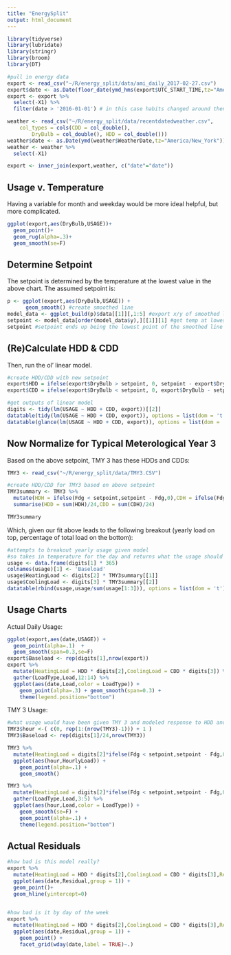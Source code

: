 ```yaml
---
title: "EnergySplit"
output: html_document
---
```


```r
library(tidyverse)
library(lubridate)
library(stringr)
library(broom)
library(DT)

#pull in energy data
export <- read_csv("~/R/energy_split/data/ami_daily_2017-02-27.csv")
export$date <- as.Date(floor_date(ymd_hms(export$UTC_START_TIME,tz="America/New_York"),unit="days"))
export <- export %>% 
  select(-X1) %>% 
  filter(date > '2016-01-01') # in this case habits changed around then, but there are no date limits for this, can have an issue if usage only increases or decreases with temperature, then it will throw an error when trying to split into both "heating" and "cooling"

weather <- read_csv("~/R/energy_split/data/recentdatedweather.csv", 
    col_types = cols(CDD = col_double(), 
        DryBulb = col_double(), HDD = col_double()))
weather$date <- as.Date(ymd(weather$WeatherDate,tz="America/New_York"))
weather <- weather %>% 
  select(-X1)

export <- inner_join(export,weather, c("date"="date"))

```

## Usage v. Temperature

Having a variable for month and weekday would be more ideal helpful, but more complicated.

```r
ggplot(export,aes(DryBulb,USAGE))+
  geom_point()+
  geom_rug(alpha=.3)+
  geom_smooth(se=F)
```

## Determine Setpoint

The setpoint is determined by the temperature at the lowest value in the above chart. The assumed setpoint is:

```r
p <- ggplot(export,aes(DryBulb,USAGE)) + 
      geom_smooth() #create smoothed line
model_data <- ggplot_build(p)$data[[1]][,1:5] #export x/y of smoothed line
setpoint <- model_data[order(model_data$y),][[1]][1] #get temp at lowest point
setpoint #setpoint ends up being the lowest point of the smoothed line
```

## (Re)Calculate HDD & CDD

Then, run the ol' linear model.

```r
#create HDD/CDD with new setpoint
export$HDD = ifelse(export$DryBulb > setpoint, 0, setpoint - export$DryBulb)
export$CDD = ifelse(export$DryBulb < setpoint, 0, export$DryBulb - setpoint)

#get outputs of linear model
digits <- tidy(lm(USAGE ~ HDD + CDD, export))[[2]]
datatable(tidy(lm(USAGE ~ HDD + CDD, export)), options = list(dom = 't'))
datatable(glance(lm(USAGE ~ HDD + CDD, export)), options = list(dom = 't'))
```


## Now Normalize for Typical Meterological Year 3

Based on the above setpoint, TMY 3 has these HDDs and CDDs:

```r

TMY3 <- read_csv("~/R/energy_split/data/TMY3.CSV")

#create HDD/CDD for TMY3 based on above setpoint
TMY3summary <- TMY3 %>% 
  mutate(HDH = ifelse(Fdg < setpoint,setpoint - Fdg,0),CDH = ifelse(Fdg > setpoint,Fdg - setpoint,0)) %>% 
  summarise(HDD = sum(HDH)/24,CDD = sum(CDH)/24)

TMY3summary
```

Which, given our fit above leads to the following breakout (yearly load on top, percentage of total load on the bottom):

```r
#attempts to breakout yearly usage given model
#so takes in temperature for the day and returns what the usage should have been
usage <- data.frame(digits[1] * 365)
colnames(usage)[1] <- 'Baseload'
usage$HeatingLoad <- digits[2] * TMY3summary[[1]]
usage$CoolingLoad <- digits[3] * TMY3summary[[2]]
datatable(rbind(usage,usage/sum(usage[1:3])), options = list(dom = 't'))
```

## Usage Charts

Actual Daily Usage:

```r

ggplot(export,aes(date,USAGE)) + 
  geom_point(alpha=.1)  + 
  geom_smooth(span=0.3,se=F)
export$Baseload <- rep(digits[1],nrow(export))
export %>% 
  mutate(HeatingLoad = HDD * digits[2],CoolingLoad = CDD * digits[3]) %>%
  gather(LoadType,Load,12:14) %>% 
  ggplot(aes(date,Load,color = LoadType)) + 
    geom_point(alpha=.3) + geom_smooth(span=0.3) + 
    theme(legend.position="bottom")

```

TMY 3 Usage:

```r
#what usage would have been given TMY 3 and modeled response to HDD and CDD
TMY3$hour <-( c(0, rep(1:(nrow(TMY3)-1))) + 1 )
TMY3$Baseload <- rep(digits[1]/24,nrow(TMY3))

TMY3 %>% 
  mutate(HeatingLoad = digits[2]*ifelse(Fdg < setpoint,setpoint - Fdg,0)/24,CoolingLoad = digits[3]*ifelse(Fdg > setpoint,Fdg - setpoint,0)/24,HourlyLoad = Baseload + HeatingLoad + CoolingLoad) %>%
  ggplot(aes(hour,HourlyLoad)) + 
    geom_point(alpha=.1) +
    geom_smooth()

TMY3 %>% 
  mutate(HeatingLoad = digits[2]*ifelse(Fdg < setpoint,setpoint - Fdg,0)/24,CoolingLoad = digits[3]*ifelse(Fdg > setpoint,Fdg - setpoint,0)/24) %>%
  gather(LoadType,Load,3:5) %>% 
  ggplot(aes(hour,Load,color = LoadType)) +
    geom_smooth(se=F) + 
    geom_point(alpha=.1) + 
    theme(legend.position="bottom")

```

## Actual Residuals

```r

#how bad is this model really?
export %>% 
  mutate(HeatingLoad = HDD * digits[2],CoolingLoad = CDD * digits[3],Residual = Baseload + HeatingLoad + CoolingLoad - USAGE)  %>% 
  ggplot(aes(date,Residual,group = 1)) + 
  geom_point()+
  geom_hline(yintercept=0)


#how bad is it by day of the week
export %>% 
  mutate(HeatingLoad = HDD * digits[2],CoolingLoad = CDD * digits[3],Residual = Baseload + HeatingLoad + CoolingLoad - USAGE)  %>% 
  ggplot(aes(date,Residual,group = 1)) + 
    geom_point() + 
    facet_grid(wday(date,label = TRUE)~.)


```
